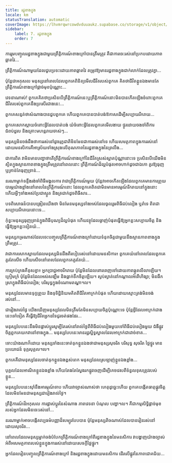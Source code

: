 ```yaml
---
title: រដ្ឋខាងក្នុង
locale: km
statusTranslation: automatic
coverImage: https://lhvmrqwrcowdvduuaukz.supabase.co/storage/v1/object/public/strapi-uploads/small_cover-tratado-de-psicologia-revolucionaria.webp-5e15e1cec4e0ebebcde5d7fc7565d8fd.webp
sidebar:
    label: 7. រដ្ឋខាងក្នុង
    order: 7
---
```

ការរួមបញ្ចូលរដ្ឋខាងក្នុងជាមួយព្រឹត្តិការណ៍ខាងក្រៅបានត្រឹមត្រូវ គឺជាការចេះរស់នៅប្រកបដោយភាពឆ្លាតវៃ...

ព្រឹត្តិការណ៍ណាមួយដែលជួបប្រទះដោយភាពឆ្លាតវៃ តម្រូវឱ្យមានរដ្ឋខាងក្នុងជាក់លាក់ដែលត្រូវគ្នា...

ប៉ុន្តែជាអកុសល មនុស្សនៅពេលដែលពួកគេពិនិត្យមើលជីវិតរបស់ពួកគេ គិតថាជីវិតខ្លួនឯងមានតែព្រឹត្តិការណ៍ខាងក្រៅផ្តាច់មុខប៉ុណ្ណោះ...

វេទនាណាស់! ពួកគេគិតថាប្រសិនបើព្រឹត្តិការណ៍នេះឬព្រឹត្តិការណ៍នោះមិនបានកើតឡើងចំពោះពួកគេ ជីវិតរបស់ពួកគេនឹងប្រសើរជាងនេះ...

ពួកគេសន្មត់ថាសំណាងបានជួបពួកគេ ហើយពួកគេបានបាត់បង់ឱកាសដើម្បីសប្បាយរីករាយ...

ពួកគេសោកស្តាយចំពោះអ្វីដែលបាត់បង់ យំចំពោះអ្វីដែលពួកគេមើលងាយ ថ្ងូរដោយចងចាំពីការជំពប់ដួល និងគ្រោះមហន្តរាយចាស់ៗ...

មនុស្សមិនចង់ដឹងថាការរស់នៅដូចរុក្ខជាតិមិនមែនជាការរស់នៅទេ ហើយសមត្ថភាពក្នុងការរស់នៅដោយមនសិការគឺអាស្រ័យទាំងស្រុងលើគុណភាពនៃរដ្ឋខាងក្នុងនៃព្រលឹង...

ជាការពិត វាមិនមានបញ្ហាថាតើព្រឹត្តិការណ៍ខាងក្រៅនៃជីវិតស្រស់ស្អាតប៉ុណ្ណានោះទេ ប្រសិនបើយើងមិនស្ថិតក្នុងស្ថានភាពខាងក្នុងត្រឹមត្រូវនៅពេលនោះ ព្រឹត្តិការណ៍ដ៏ល្អបំផុតអាចហាក់ដូចជាឯកោ គួរឱ្យធុញ ឬគ្រាន់តែធុញទ្រាន់...

នរណាម្នាក់ទន្ទឹងរង់ចាំពិធីមង្គលការ វាជាព្រឹត្តិការណ៍មួយ ប៉ុន្តែវាអាចកើតឡើងដែលពួកគេមានការព្រួយបារម្ភយ៉ាងខ្លាំងនៅពេលនៃព្រឹត្តិការណ៍នោះ ដែលពួកគេពិតជាមិនមានអារម្មណ៍រីករាយនៅក្នុងនោះ ហើយអ្វីៗទាំងអស់ប្រែជាស្ងួត និងត្រជាក់ដូចពិធីសារ...

បទពិសោធន៍បានបង្រៀនយើងថា មិនមែនមនុស្សទាំងអស់ដែលចូលរួមពិធីជប់លៀង ឬរាំទេ ពិតជាសប្បាយរីករាយនោះទេ...

កុំខ្វះមនុស្សធុញទ្រាន់ក្នុងពិធីបុណ្យដ៏ល្អបំផុត ហើយវត្ថុដែលឆ្ងាញ់បំផុតធ្វើឱ្យអ្នកខ្លះសប្បាយចិត្ត និងធ្វើឱ្យអ្នកខ្លះទៀតយំ...

មនុស្សកម្រណាស់ដែលចេះបញ្ចូលព្រឹត្តិការណ៍ខាងក្រៅដោយទំនុកចិត្តជាមួយនឹងស្ថានភាពខាងក្នុងត្រឹមត្រូវ...

វាជាការសោកស្តាយដែលមនុស្សមិនដឹងពីរបៀបរស់នៅដោយមនសិការ៖ ពួកគេយំនៅពេលដែលពួកគេគួរតែសើច ហើយសើចនៅពេលដែលពួកគេគួរតែយំ...

ការគ្រប់គ្រងគឺខុសគ្នា៖ អ្នកប្រាជ្ញអាចរីករាយ ប៉ុន្តែមិនដែលពោរពេញទៅដោយភាពឆ្កួតលីលាឡើយ។ ក្រៀមក្រំ ប៉ុន្តែមិនដែលអស់សង្ឃឹម និងធ្លាក់ទឹកចិត្តឡើយ។ ស្ងប់ស្ងាត់នៅកណ្តាលអំពើហិង្សា; មិនផឹកស្រាក្នុងពិធីជប់លៀង; បរិសុទ្ធក្នុងចំណោមតណ្ហា។ល។

មនុស្សដែលមានទុក្ខព្រួយ និងទុទិដ្ឋិនិយមគិតពីជីវិតអាក្រក់បំផុត ហើយដោយស្មោះត្រង់មិនចង់រស់នៅ...

ជារៀងរាល់ថ្ងៃ យើងឃើញមនុស្សដែលមិនត្រឹមតែមិនសប្បាយចិត្តប៉ុណ្ណោះទេ ប៉ុន្តែអ្វីដែលអាក្រក់ជាងនេះទៅទៀត គឺធ្វើឱ្យជីវិតអ្នកដទៃជូរចត់ផងដែរ...

មនុស្សបែបនេះនឹងមិនផ្លាស់ប្តូរសូម្បីតែរស់នៅរាល់ថ្ងៃពីពិធីជប់លៀងមួយទៅពិធីជប់លៀងមួយ ជំងឺផ្លូវចិត្តពួកគេយកវានៅខាងក្នុង... មនុស្សបែបនេះមានរដ្ឋស្និទ្ធស្នាលដែលអាក្រក់ជាដាច់ខាត...

ទោះយ៉ាងណាក៏ដោយ មនុស្សទាំងនេះចាត់ទុកខ្លួនឯងថាជាមនុស្សសុចរិត បរិសុទ្ធ សុចរិត ថ្លៃថ្នូរ មានប្រយោជន៍ ទុក្ករបុគ្គល។ល។

ពួកគេគឺជាមនុស្សដែលចាត់ទុកខ្លួនឯងខ្ពស់ពេក មនុស្សដែលស្រឡាញ់ខ្លួនឯងខ្លាំង...

បុគ្គលដែលអាណិតខ្លួនឯងខ្លាំង ហើយតែងតែស្វែងរកផ្លូវចេញដើម្បីគេចវេសពីទំនួលខុសត្រូវរបស់ខ្លួន...

មនុស្សបែបនេះស៊ាំនឹងអារម្មណ៍ទាប ហើយវាច្បាស់ណាស់ថា ហេតុដូច្នេះហើយ ពួកគេបង្កើតធាតុផ្លូវចិត្តដែលមិនមែនជាមនុស្សជារៀងរាល់ថ្ងៃ។

ព្រឹត្តិការណ៍ដ៏អកុសល ការផ្លាស់ប្តូរនៃសំណាង ភាពវេទនា បំណុល បញ្ហា។ល។ គឺជាកម្មសិទ្ធិផ្តាច់មុខរបស់អ្នកដែលមិនចេះរស់នៅ...

នរណាម្នាក់អាចបង្កើតវប្បធម៌បញ្ញាដ៏សម្បូរបែបបាន ប៉ុន្តែមនុស្សតិចណាស់ដែលបានរៀនរស់នៅដោយសុចរិត...

នៅពេលដែលមនុស្សម្នាក់ចង់បំបែកព្រឹត្តិការណ៍ខាងក្រៅពីរដ្ឋខាងក្នុងនៃមនសិការ វាបង្ហាញយ៉ាងច្បាស់អំពីអសមត្ថភាពរបស់ខ្លួនក្នុងការរស់នៅដោយសេចក្តីថ្លៃថ្នូរ។

អ្នកដែលរៀនបញ្ចូលព្រឹត្តិការណ៍ខាងក្រៅ និងរដ្ឋខាងក្នុងដោយមនសិការ ដើរលើផ្លូវនៃភាពជោគជ័យ...


